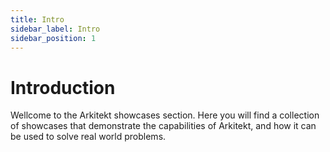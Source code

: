 ```yaml
---
title: Intro
sidebar_label: Intro
sidebar_position: 1
---
```



# Introduction

Wellcome to the Arkitekt showcases section. Here you will find a collection of showcases that demonstrate the capabilities of Arkitekt, and how it can be used to solve real world problems.